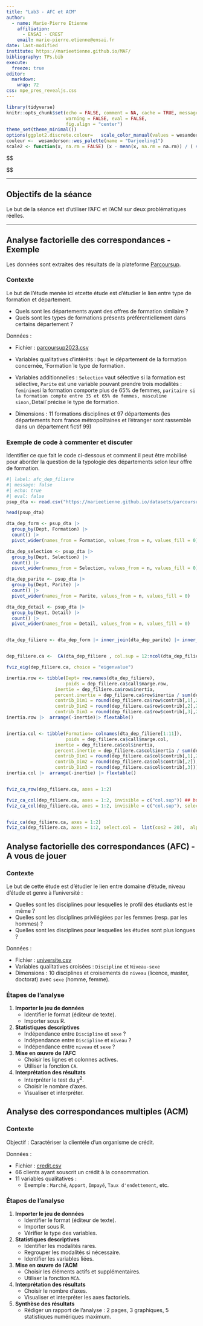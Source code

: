 ```yaml
---
title: "Lab3 - AFC et ACM"
author:
  - name: Marie-Pierre Etienne
    affiliation: 
      - ENSAI - CREST
    email: marie-pierre.etienne@ensai.fr
date: last-modified
institute: https://marieetienne.github.io/MAF/
bibliography: TPs.bib
execute: 
  freeze: true
editor: 
  markdown: 
    wrap: 72
css: mpe_pres_revealjs.css
---
```


```r
library(tidyverse)
knitr::opts_chunk$set(echo = FALSE, comment = NA, cache = TRUE, message = FALSE,
                      warning = FALSE, eval = FALSE,
                      fig.align = "center")
theme_set(theme_minimal())
options(ggplot2.discrete.colour=   scale_color_manual(values = wesanderson::wes_palette(name = "Darjeeling1")) )
couleur <-  wesanderson::wes_palette(name = "Darjeeling1")
scale2 <- function(x, na.rm = FALSE) (x - mean(x, na.rm = na.rm)) / ( sqrt((length(x)-1) / length(x)) *sd(x, na.rm) )

```

::: hidden
\$\$

\newcommand\R{{\mathbb{R}}}
\newcommand\Xbf{{\boldsymbol{X}}}
\newcommand\norm[1]{\lVert#1\rVert}
\newcommand\xcol[1]{\boldsymbol{x}^{#1}}
\newcommand\xrow[1]{\boldsymbol{x}_{#1}}
\newcommand\xbf{\boldsymbol{x}}
\newcommand\ybf{\boldsymbol{y}}

\$\$
:::

---

## Objectifs de la séance

Le but de la séance est d'utiliser l'AFC et l'ACM sur deux problématiques réelles.

---

## Analyse factorielle des correspondances - Exemple

Les données sont extraites des résultats de la plateforme [Parcoursup ](https://data.enseignementsup-recherche.gouv.fr/explore/dataset/fr-esr-parcoursup/information/).

### Contexte
Le but de l'étude menée ici etcette étude est d'étudier le lien entre type de formation et département. 

- Quels sont les départements ayant des offres de formation similaire ?
- Quels sont les types de formations présents préférentiellement dans certains département  ?


Données :

- Fichier : [parcoursup2023.csv](https://marieetienne.github.io/datasets/parcoursup2023.csv)
- Variables qualitatives d'intérêts : `Dept` le département de la formation concernée, 'Formation`le type de formation.
- Variables additionnelles : `Selection` vaut sélective si la formation est sélective,  `Parite` est une variable pouvant prendre trois modalités : `feminine`si la formation comporte plus de 65% de femmes, `paritaire si la formation compte entre 35 et 65% de femmes, masculine sinon, `Detail`précise le type de formation. 

- Dimensions : 11 formations disciplines et  97 départements (les départements hors france métropolitaines et l'étranger sont rassemble dans un  département fictif 99)

### Exemple de code à commenter et discuter

Identifier ce que fait le code ci-dessous et comment il peut être mobilisé pour aborder la question de la typologie des départements selon leur offre de formation.

```r
#| label: afc_dep_filiere
#| message: false
#| echo: true
#| eval: false
psup_dta <- read.csv("https://marieetienne.github.io/datasets/parcoursup2023.csv",fileEncoding = "UTF-8") 

head(psup_dta)

dta_dep_form <- psup_dta |> 
  group_by(Dept, Formation) |> 
  count() |> 
  pivot_wider(names_from = Formation, values_from = n, values_fill = 0) 

dta_dep_selection <- psup_dta |> 
  group_by(Dept, Selection) |> 
  count() |> 
  pivot_wider(names_from = Selection, values_from = n, values_fill = 0) 

dta_dep_parite <- psup_dta |> 
  group_by(Dept, Parite) |> 
  count() |> 
  pivot_wider(names_from = Parite, values_from = n, values_fill = 0) 

dta_dep_detail <- psup_dta |> 
  group_by(Dept, Detail) |> 
  count() |> 
  pivot_wider(names_from = Detail, values_from = n, values_fill = 0) 


dta_dep_filiere <- dta_dep_form |> inner_join(dta_dep_parite) |> inner_join(dta_dep_selection) |>  column_to_rownames('Dept')


dep_filiere.ca <-  CA(dta_dep_filiere , col.sup = 12:ncol(dta_dep_filiere))

fviz_eig(dep_filiere.ca, choice = "eigenvalue")

inertia.row <- tibble(Dept= row.names(dta_dep_filiere),
                      poids = dep_filiere.ca$call$marge.row, 
                  inertie = dep_filiere.ca$row$inertia,
                  percent.inertie = dep_filiere.ca$row$inertia / sum(dep_filiere.ca$row$inertia),
                  contrib_Dim1 = round(dep_filiere.ca$row$contrib[,1],2),
                  contrib_Dim2 = round(dep_filiere.ca$row$contrib[,2],2),
                  contrib_Dim3 = round(dep_filiere.ca$row$contrib[,3],2))
inertia.row |>  arrange(-inertie)|> flextable()


inertia.col <- tibble(Formation= colnames(dta_dep_filiere[1:11]),
                      poids = dep_filiere.ca$call$marge.col, 
                  inertie = dep_filiere.ca$col$inertia,
                  percent.inertie = dep_filiere.ca$col$inertia / sum(dep_filiere.ca$col$inertia), 
                  contrib_Dim1 = round(dep_filiere.ca$col$contrib[,1],2),
                  contrib_Dim2 = round(dep_filiere.ca$col$contrib[,2]),
                  contrib_Dim3 = round(dep_filiere.ca$col$contrib[,3]))
inertia.col |>  arrange(-inertie) |> flextable()


fviz_ca_row(dep_filiere.ca, axes = 1:2)

fviz_ca_col(dep_filiere.ca, axes = 1:2, invisible = c("col.sup")) ## bug montre encore les colonnes supplémenatiares
fviz_ca_col(dep_filiere.ca, axes = 1:2, invisible = c("col.sup"), select.col = list(contrib = 11)) ## trick


fviz_ca(dep_filiere.ca, axes = 1:2)
fviz_ca(dep_filiere.ca, axes = 1:2, select.col =  list(cos2 = 20),  alpha.col="cos2", select.row= list(contrib = 15))

```




## Analyse factorielle des correspondances (AFC) - A vous de jouer

### Contexte
Le but de cette étude est d'étudier le lien entre domaine d'étude, niveau d'étude et genre à l'université :

- Quelles sont les disciplines pour lesquelles le profil des étudiants est le même ?
- Quelles sont les disciplines privilégiées par les femmes (resp. par les hommes) ?
- Quelles sont les disciplines pour lesquelles les études sont plus longues ?

Données :

- Fichier : [universite.csv](https://husson.github.io/img/universite.csv)
- Variables qualitatives croisées : `Discipline` et `Niveau-sexe`
- Dimensions : 10 disciplines et croisements de `niveau` (licence, master, doctorat) avec `sexe` (homme, femme).

### Étapes de l'analyse

1. **Importer le jeu de données**
   - Identifier le format (éditeur de texte).
   - Importer sous R.

2. **Statistiques descriptives**
   - Indépendance entre `Discipline` et `sexe` ?
   - Indépendance entre `Discipline` et `niveau` ?
   - Indépendance entre `niveau` et `sexe` ?

3. **Mise en œuvre de l'AFC**
   - Choisir les lignes et colonnes actives.
   - Utiliser la fonction `CA`.

4. **Interprétation des résultats**
   - Interpréter le test du $χ^2$.
   - Choisir le nombre d'axes.
   - Visualiser et interpréter.



## Analyse des correspondances multiples (ACM)

### Contexte
Objectif : Caractériser la clientèle d'un organisme de crédit.

Données :

- Fichier : [credit.csv](https://husson.github.io/img/universite.csv)
- 66 clients ayant souscrit un crédit à la consommation.
- 11 variables qualitatives :
  - Exemple : `Marché`, `Apport`, `Impayé`, `Taux d'endettement`, etc.

### Étapes de l'analyse

1. **Importer le jeu de données**
   - Identifier le format (éditeur de texte).
   - Importer sous R.
   - Vérifier le type des variables.

2. **Statistiques descriptives**
   - Identifier les modalités rares.
   - Regrouper les modalités si nécessaire.
   - Identifier les variables liées.

3. **Mise en œuvre de l'ACM**
   - Choisir les éléments actifs et supplémentaires.
   - Utiliser la fonction `MCA`.

4. **Interprétation des résultats**
   - Choisir le nombre d'axes.
   - Visualiser et interpréter les axes factoriels.

5. **Synthèse des résultats**
   - Rédiger un rapport de l'analyse : 2 pages, 3 graphiques, 5 statistiques numériques maximum.



